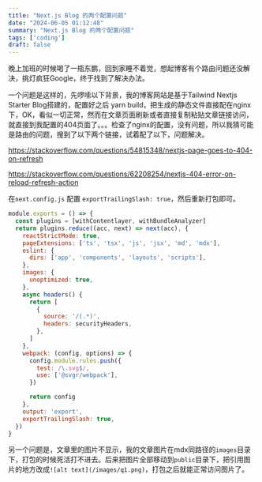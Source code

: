```yaml
---
title: "Next.js Blog 的两个配置问题"
date: "2024-06-05 01:12:48"
summary: "Next.js Blog 的两个配置问题"
tags: ['coding']
draft: false
---
```


晚上加班的时候喝了一瓶东鹏，回到家睡不着觉，想起博客有个路由问题还没解决，挑灯疯狂Google，终于找到了解决办法。

一个问题是这样的，先啰嗦以下背景，我的博客网站是基于Tailwind Nextjs Starter Blog搭建的，配置好之后 yarn build，把生成的静态文件直接配在nginx下，OK，看似一切正常，然而在文章页面刷新或者直接复制粘贴文章链接访问，就直接到我配置的404页面了。。。检查了nginx的配置，没有问题，所以我猜可能是路由的问题，搜到了以下两个链接，试着配了以下，问题解决。

https://stackoverflow.com/questions/54815348/nextjs-page-goes-to-404-on-refresh

https://stackoverflow.com/questions/62208254/nextjs-404-error-on-reload-refresh-action

在`next.config.js` 配置 `exportTrailingSlash: true`，然后重新打包即可。
```javascript
module.exports = () => {
  const plugins = [withContentlayer, withBundleAnalyzer]
  return plugins.reduce((acc, next) => next(acc), {
    reactStrictMode: true,
    pageExtensions: ['ts', 'tsx', 'js', 'jsx', 'md', 'mdx'],
    eslint: {
      dirs: ['app', 'components', 'layouts', 'scripts'],
    },
    images: {
      unoptimized: true,
    },
    async headers() {
      return [
        {
          source: '/(.*)',
          headers: securityHeaders,
        },
      ]
    },
    webpack: (config, options) => {
      config.module.rules.push({
        test: /\.svg$/,
        use: ['@svgr/webpack'],
      })

      return config
    },
    output: 'export',
    exportTrailingSlash: true,
  })
}
```

另一个问题是，文章里的图片不显示，我的文章图片在mdx同路径的`images`目录下，打包的时候死活打不进去。后来把图片全部移动到`public`目录下，把引用图片的地方改成`![alt text](/images/q1.png)`，打包之后就能正常访问图片了。
